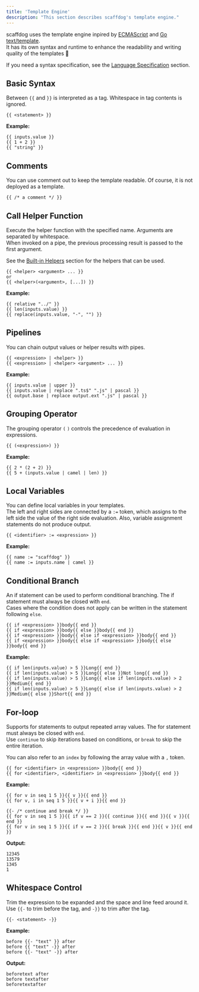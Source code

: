 ```yaml
---
title: 'Template Engine'
description: "This section describes scaffdog's template engine."
---
```


scaffdog uses the template engine inpired by [ECMAScript](https://tc39.es/ecma262/) and [Go text/template](https://pkg.go.dev/text/template).  
It has its own syntax and runtime to enhance the readability and writing quality of the templates :dog:

If you need a syntax specification, see the [Language Specification](https://github.com/scaffdog/scaffdog/tree/canary/packages/%40scaffdog/engine#language-specification) section.

## Basic Syntax

Between `{{` and `}}` is interpreted as a tag. Whitespace in tag contents is ignored.

```
{{ <statement> }}
```

**Example:**

```
{{ inputs.value }}
{{ 1 + 2 }}
{{ "string" }}
```

## Comments

You can use comment out to keep the template readable. Of course, it is not deployed as a template.

```
{{ /* a comment */ }}
```

## Call Helper Function

Execute the helper function with the specified name. Arguments are separated by whitespace.  
When invoked on a pipe, the previous processing result is passed to the first argument.

See the [Built-in Helpers](#helpers) section for the helpers that can be used.

```
{{ <helper> <argument> ... }}
or
{{ <helper>(<argument>, [...]) }}
```

**Example:**

```
{{ relative "../" }}
{{ len(inputs.value) }}
{{ replace(inputs.value, "-", "") }}
```

## Pipelines

You can chain output values or helper results with pipes.

```
{{ <expression> | <helper> }}
{{ <expression> | <helper> <argument> ... }}
```

**Example:**

```
{{ inputs.value | upper }}
{{ inputs.value | replace ".ts$" ".js" | pascal }}
{{ output.base | replace output.ext ".js" | pascal }}
```

## Grouping Operator

The grouping operator `(` `)` controls the precedence of evaluation in expressions.

```
{{ (<expression>) }}
```

**Example:**

```
{{ 2 * (2 + 2) }}
{{ 5 + (inputs.value | camel | len) }}
```

## Local Variables

You can define local variables in your templates.  
The left and right sides are connected by a `:=` token, which assigns to the left side the value of the right side evaluation. Also, variable assignment statements do not produce output.

```
{{ <identifier> := <expression> }}
```

**Example:**

```
{{ name := "scaffdog" }}
{{ name := inputs.name | camel }}
```

## Conditional Branch

An if statement can be used to perform conditional branching. The if statement must always be closed with `end`.  
Cases where the condition does not apply can be written in the statement following `else`.

```
{{ if <expression> }}body{{ end }}
{{ if <expression> }}body{{ else }}body{{ end }}
{{ if <expression> }}body{{ else if <expression> }}body{{ end }}
{{ if <expression> }}body{{ else if <expression> }}body{{ else }}body{{ end }}
```

**Example:**

```
{{ if len(inputs.value) > 5 }}Long{{ end }}
{{ if len(inputs.value) > 5 }}Long{{ else }}Not long{{ end }}
{{ if len(inputs.value) > 5 }}Long{{ else if len(inputs.value) > 2 }}Medium{{ end }}
{{ if len(inputs.value) > 5 }}Long{{ else if len(inputs.value) > 2 }}Medium{{ else }}Short{{ end }}
```

## For-loop

Supports for statements to output repeated array values. The for statement must always be closed with `end`.  
Use `continue` to skip iterations based on conditions, or `break` to skip the entire iteration.

You can also refer to an `index` by following the array value with a `,` token.

```
{{ for <identifier> in <expression> }}body{{ end }}
{{ for <identifier>, <identifier> in <expression> }}body{{ end }}
```

**Example:**

```
{{ for v in seq 1 5 }}{{ v }}{{ end }}
{{ for v, i in seq 1 5 }}{{ v + i }}{{ end }}

{{- /* continue and break */ }}
{{ for v in seq 1 5 }}{{ if v == 2 }}{{ continue }}{{ end }}{{ v }}{{ end }}
{{ for v in seq 1 5 }}{{ if v == 2 }}{{ break }}{{ end }}{{ v }}{{ end }}
```

**Output:**

```
12345
13579
1345
1
```

## Whitespace Control

Trim the expression to be expanded and the space and line feed around it.  
Use `{{-` to trim before the tag, and `-}}` to trim after the tag.

```
{{- <statement> -}}
```

**Example:**

```
before {{- "text" }} after
before {{ "text" -}} after
before {{- "text" -}} after
```

**Output:**

```
beforetext after
before textafter
beforetextafter
```
